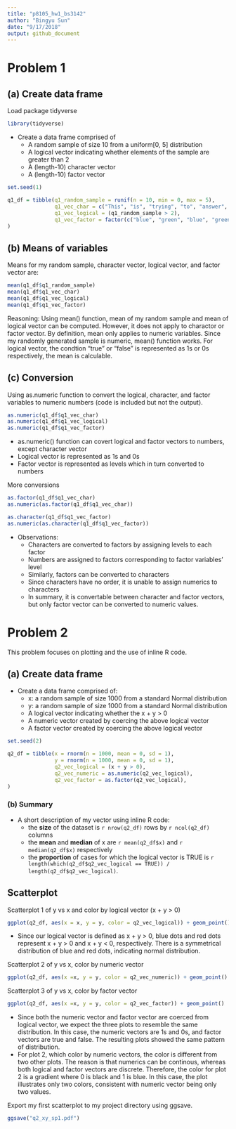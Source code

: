 ```yaml
---
title: "p8105_hw1_bs3142"
author: "Bingyu Sun"
date: "9/17/2018"
output: github_document
---
```


# Problem 1

## (a) Create data frame

Load package tidyverse
```r
library(tidyverse)
```

* Create a data frame comprised of
    * A random sample of size 10 from a uniform[0, 5] distribution
    * A logical vector indicating whether elements of the sample are greater than 2
    * A (length-10) character vector
    * A (length-10) factor vector
    
```r
set.seed(1)

q1_df = tibble(q1_random_sample = runif(n = 10, min = 0, max = 5),
               q1_vec_char = c("This", "is", "trying", "to", "answer", "question", "one", "of", "homework", "one"),
               q1_vec_logical = (q1_random_sample > 2),
               q1_vec_factor = factor(c("blue", "green", "blue", "green", "green", "blue", "blue", "green", "blue", "green"))
)
```

## (b) Means of variables

Means for my random sample, character vector, logical vector, and factor vector are: 

```r
mean(q1_df$q1_random_sample)
mean(q1_df$q1_vec_char)
mean(q1_df$q1_vec_logical)
mean(q1_df$q1_vec_factor)
```

Reasoning: 
Using mean() function, mean of my random sample and mean of logical vector can be computed. However, it does not apply to charactor or factor vector. By definition, mean only applies to numeric variables. Since my randomly generated sample is numeric, mean() function works. For logical vector, the condtion "true" or "false" is represented as 1s or 0s respectively, the mean is calculable. 


## (c) Conversion

Using as.numeric function to convert the logical, character, and factor variables to numeric numbers (code is included but not the output).

```r
as.numeric(q1_df$q1_vec_char)
as.numeric(q1_df$q1_vec_logical)
as.numeric(q1_df$q1_vec_factor)
```

* as.numeric() function can covert logical and factor vectors to numbers, except character vector
* Logical vector is represented as 1s and 0s
* Factor vector is represented as levels which in turn converted to numbers

More conversions

```r
as.factor(q1_df$q1_vec_char)
as.numeric(as.factor(q1_df$q1_vec_char))

as.character(q1_df$q1_vec_factor)
as.numeric(as.character(q1_df$q1_vec_factor))
```

* Observations:
    * Characters are converted to factors by assigning levels to each factor
    * Numbers are assigned to factors corresponding to factor variables' level
    * Similarly, factors can be converted to characters
    * Since characters have no order, it is unable to assign numerics to characters
    * In summary, it is convertable between character and factor vectors, but only factor vector can be converted to numeric values.


# Problem 2

This problem focuses on plotting and the use of inline R code.

## (a) Create data frame
* Create a data frame comprised of:
    * x: a random sample of size 1000 from a standard Normal distribution
    * y: a random sample of size 1000 from a standard Normal distribution
    * A logical vector indicating whether the x + y > 0
    * A numeric vector created by coercing the above logical vector
    * A factor vector created by coercing the above logical vector

```r
set.seed(2)

q2_df = tibble(x = rnorm(n = 1000, mean = 0, sd = 1),
               y = rnorm(n = 1000, mean = 0, sd = 1),
               q2_vec_logical = (x + y > 0),
               q2_vec_numeric = as.numeric(q2_vec_logical),
               q2_vec_factor = as.factor(q2_vec_logical),
)
```

### (b) Summary

* A short description of my vector using inline R code: 
    * the **size** of the dataset is `r nrow(q2_df)` rows by `r ncol(q2_df)` columns
    * the **mean** and **median** of x are `r mean(q2_df$x)` and `r median(q2_df$x)` respectively
    * the **proportion** of cases for which the logical vector is TRUE is `r length(which(q2_df$q2_vec_logical == TRUE)) / length(q2_df$q2_vec_logical)`.


## Scatterplot

Scatterplot 1 of y vs x and color by logical vector (x + y > 0)

```r
ggplot(q2_df, aes(x = x, y = y, color = q2_vec_logical)) + geom_point()
```

* Since our logical vector is defined as x + y > 0, blue dots and red dots represent x + y > 0 and x + y < 0, respectively. There is a symmetrical distribution of blue and red dots, indicating normal distribution.

Scatterplot 2 of y vs x, color by numeric vector

```r
ggplot(q2_df, aes(x =x, y = y, color = q2_vec_numeric)) + geom_point()
```

Scatterplot 3 of y vs x, color by factor vector

```r
ggplot(q2_df, aes(x =x, y = y, color = q2_vec_factor)) + geom_point()
```

* Since both the numeric vector and factor vector are coerced from logical vector, we expect the three plots to resemble the same distribution. In this case, the numeric vectors are 1s and 0s, and factor vectors are true and false. The resulting plots showed the same pattern of distribution.
* For plot 2, which color by numeric vectors, the color is different from two other plots. The reason is that numerics can be continous, whereas both logical and factor vectors are discrete. Therefore, the color for plot 2 is a gradient where 0 is black and 1 is blue. In this case, the plot illustrates only two colors, consistent with numeric vector being only two values.

Export my first scatterplot to my project directory using ggsave.

```r
ggsave("q2_xy_sp1.pdf")
```

